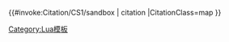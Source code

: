 <includeonly>{{#invoke:Citation/CS1/sandbox | citation
|CitationClass=map
}}</includeonly><noinclude>
{{documentation|content=

'''Template:Cite map/new'''使用[[Module:Citation/CS1/sandbox]]页面的[[Lua]]脚本接口格式化以[[wp:CS1|引文格式1]]参数进行的地图引用。
}}

[[Category:Lua模板]]
</noinclude>